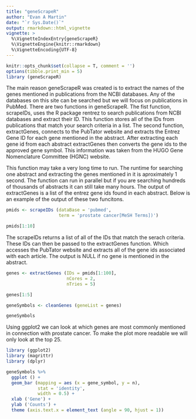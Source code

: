 ```yaml
---
title: "geneScrapeR"
author: "Evan A Martin"
date: "`r Sys.Date()`"
output: rmarkdown::html_vignette
vignette: >
  %\VignetteIndexEntry{geneScrapeR}
  %\VignetteEngine{knitr::rmarkdown}
  %\VignetteEncoding{UTF-8}
---
```


```r
knitr::opts_chunk$set(collapse = T, comment = '')
options(tibble.print_min = 5)
library (geneScrapeR)
```

The main reason geneScrapeR was created is to extract the names of the genes mentioned in publications from the NCBI databases. Any of the databases on this site can be searched but we will focus on publications in PubMed. There are two functions in geneScrapeR. The fist function, scrapeIDs, uses the R package rentrez to search publications from NCBI databases and extract their ID. This function stores all of the IDs from publications that match your search criteria in a list. The second function, extractGenes, connects to the PubTator website and extracts the Entrez Gene ID for each gene mentioned in the abstract. After extracting each gene id from each abstract extractGenes then converts the gene ids to the approved gene symbol. This information was taken from the HUGO Gene Nomenclature Committee (HGNC) website.

This function may take a very long time to run. The runtime for searching one abstract and extracting the genes mentioned in it is aproximately 1 second. The function can run in parallel but if you are searching hundreds of thousands of abstracts it can still take many hours. The output of extractGenes is a list of the entrez gene ids found in each abstract. Below is an example of the output of these two funcitons.


```r
pmids <- scrapeIDs (dataBase = 'pubmed',
                    term = 'prostate cancer[MeSH Terms])')

pmids[1:10]
```

The scrapeIDs returns a list of all of the IDs that match the serach criteria. These IDs can then be passed to the extractGenes function. Which accesses the PubTator website and extracts all of the gene ids associated with each article. The output is NULL if no gene is mentioned in the abstract.

```r
genes <- extractGenes (IDs = pmids[1:100],
                       nCores = 2,
                       nTries = 5)

genes[1:5]

geneSymbols <- cleanGenes (geneList = genes)

geneSymbols
```

Using ggplot2 we can look at which genes are most commonly mentioned in connection with prostate cancer. To make the plot more readable we will only look at the top 25.

```r
library (ggplot2)
library (magrittr)
library (dplyr)

geneSymbols %>%
  ggplot () +
  geom_bar (mapping = aes (x = gene_symbol, y = n),
            stat = 'identity',
            width = 0.5) +
  xlab ('Gene') +
  ylab ('Counts') +
  theme (axis.text.x = element_text (angle = 90, hjust = 1))
```
